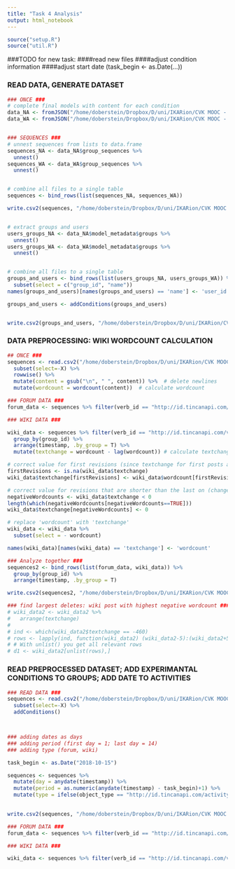 ```yaml
---
title: "Task 4 Analysis"
output: html_notebook
---
```


```r
source("setup.R")
source("util.R")
```


###TODO for new task:
####read new files
####adjust condition information
####adjust start date (task_begin <- as.Date(...))


### READ DATA, GENERATE DATASET
```r
### ONCE ###
# complete final models with content for each condition
data_NA <- fromJSON("/home/doberstein/Dropbox/D/uni/IKARion/CVK MOOC - WS18_19/Task 4/Task4_Common_Ground_NA_content.txt")
data_WA <- fromJSON("/home/doberstein/Dropbox/D/uni/IKARion/CVK MOOC - WS18_19/Task 4/Task4_Common_Ground_WA_content.txt")


### SEQUENCES ###
# unnest sequences from lists to data.frame
sequences_NA <- data_NA$group_sequences %>%
  unnest()
sequences_WA <- data_WA$group_sequences %>%
  unnest()


# combine all files to a single table
sequences <- bind_rows(list(sequences_NA, sequences_WA))

write.csv2(sequences, "/home/doberstein/Dropbox/D/uni/IKARion/CVK MOOC - WS18_19/analysis/task4_activities.csv")


# extract groups and users
users_groups_NA <- data_NA$model_metadata$groups %>%
  unnest()
users_groups_WA <- data_WA$model_metadata$groups %>%
  unnest()


# combine all files to a single table
groups_and_users <- bind_rows(list(users_groups_NA, users_groups_WA)) %>%
  subset(select = c("group_id", "name"))
names(groups_and_users)[names(groups_and_users) == 'name'] <- 'user_id'

groups_and_users <- addConditions(groups_and_users)


write.csv2(groups_and_users, "/home/doberstein/Dropbox/D/uni/IKARion/CVK MOOC - WS18_19/analysis/task4_groups_and_users.csv")
```

### DATA PREPROCESSING: WIKI WORDCOUNT CALCULATION
```r
## ONCE ###
sequences <- read.csv2("/home/doberstein/Dropbox/D/uni/IKARion/CVK MOOC - WS18_19/analysis/task4_activities.csv", stringsAsFactors = F) %>%
  subset(select=-X) %>%
  rowwise() %>%
  mutate(content = gsub("\n", " ", content)) %>%  # delete newlines
  mutate(wordcount = wordcount(content))  # calculate wordcount

### FORUM DATA ###
forum_data <- sequences %>% filter(verb_id == "http://id.tincanapi.com/verb/replied")

### WIKI DATA ###

wiki_data <- sequences %>% filter(verb_id == "http://id.tincanapi.com/verb/updated") %>%
  group_by(group_id) %>%
  arrange(timestamp, .by_group = T) %>%
  mutate(textchange = wordcount - lag(wordcount)) # calculate textchange as difference between current and last revision

# correct value for first revisions (since textchange for first posts are "NA")
firstRevisions <- is.na(wiki_data$textchange)
wiki_data$textchange[firstRevisions] <- wiki_data$wordcount[firstRevisions]

# correct value for revisions that are shorter than the last on (change negative numbers to 0)
negativeWordcounts <- wiki_data$textchange < 0
length(which(negativeWordcounts[negativeWordcounts==TRUE]))
wiki_data$textchange[negativeWordcounts] <- 0

# replace 'wordcount' with 'textchange'
wiki_data <- wiki_data %>%
  subset(select = - wordcount)

names(wiki_data)[names(wiki_data) == 'textchange'] <- 'wordcount'

### Analyze together ###
sequences2 <- bind_rows(list(forum_data, wiki_data)) %>%
  group_by(group_id) %>%
  arrange(timestamp, .by_group = T)

write.csv2(sequences2, "/home/doberstein/Dropbox/D/uni/IKARion/CVK MOOC - WS18_19/analysis/task4_activities.csv")

### find largest deletes: wiki post with highest negative wordcount ###
# wiki_data2 <- wiki_data2 %>%
#   arrange(textchange)
#
# ind <- which(wiki_data2$textchange == -460)
# rows <- lapply(ind, function(wiki_data2) (wiki_data2-5):(wiki_data2+5))
# # With unlist() you get all relevant rows
# d1 <- wiki_data2[unlist(rows),]
```

### READ PREPROCESSED DATASET; ADD EXPERIMANTAL CONDITIONS TO GROUPS; ADD DATE TO ACTIVITIES

```r
### READ DATA ###
sequences <- read.csv2("/home/doberstein/Dropbox/D/uni/IKARion/CVK MOOC - WS18_19/analysis/task4_activities.csv", stringsAsFactors = F) %>% 
  subset(select=-X) %>% 
  addConditions()



### adding dates as days
### adding period (first day = 1; last day = 14)
### adding type (forum, wiki)

task_begin <- as.Date("2018-10-15")

sequences <- sequences %>% 
  mutate(day = anydate(timestamp)) %>% 
  mutate(period = as.numeric(anydate(timestamp) - task_begin)+1) %>% 
  mutate(type = ifelse(object_type == "http://id.tincanapi.com/activitytype/forum-topic", "forum", "wiki"))
  

write.csv2(sequences, "/home/doberstein/Dropbox/D/uni/IKARion/CVK MOOC - WS18_19/analysis/task1_activities_2.csv")

### FORUM DATA ###
forum_data <- sequences %>% filter(verb_id == "http://id.tincanapi.com/verb/replied")

### WIKI DATA ###

wiki_data <- sequences %>% filter(verb_id == "http://id.tincanapi.com/verb/updated")
```

